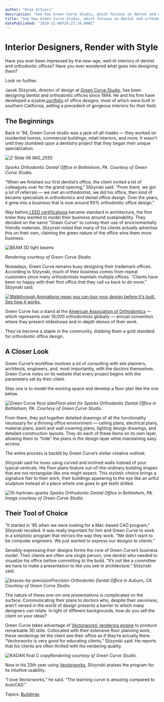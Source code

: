 ```yaml
---
author: "Alex Altieri"
description: "See how Green Curve Studio, which focuses on dental and orthodontic office design, communicates their visions with stunning renderings. "
title: "See how Green Curve Studio, which focuses on dental and orthodontic office design, communicates their visions with stunning renderings. " 
datePublished: "2019-11-06T20:27:16.000Z"
---
```

# Interior Designers, Render with Style

Have you ever been impressed by the new-age, well-lit interiors of dentist and orthodontic offices? Have you ever wondered what goes into designing them?

Look no further. 

Jacek Slizynski, director of design at [Green Curve Studio](https://greencurve.com/), has been designing dentist and orthodontic offices since 1994\. He and his firm have developed a sizable[ portfolio](https://greencurve.com/portfolio-2/) of office designs, most of which were built in southern California, setting a precedent of gorgeous interiors for their field. 

## The Beginnings

Back in ’94, Green Curve studio was a jack-of-all-trades — they worked on residential homes, commercial buildings, retail interiors, and more. It wasn’t until they stumbled upon a dentistry project that they began their unique specialization.

![Z-Slide 06 IMG_2555](https://blog.vectorworks.net/hs-fs/hubfs/Blog%20Images/191106_GreenCurve/Z-Slide%2006%20IMG_2555.jpeg?width=600&name=Z-Slide%2006%20IMG_2555.jpeg) 

_Sparks Orthodontic Dental Office in Bethlehem, PA. Courtesy of Green Curve Studio._

“When we finished our first dentist’s office, the client invited a lot of colleagues over for the grand opening,” Slizynski said. “From there, we got a lot of referrals — we met an orthodontist, we did his office, then kind of became specialists in orthodontics and dental office design. Over the years, it grew into a business that is now around 90% orthodontic office design.”

Way before[ LEED certifications](http://leed.usgbc.org/leed.html) became standard in architecture, the firm knew they wanted to model their business around sustainability. They decided on the name "Green Curve" to convey their use of environmentally friendly materials. Slizynski noted that many of his clients actually advertise this on their own, claiming the green nature of the office wins them more business.

![BEAM 3D light beams](https://blog.vectorworks.net/hs-fs/hubfs/Blog%20Images/191106_GreenCurve/BEAM%203D%20light%20beams.jpeg?width=600&name=BEAM%203D%20light%20beams.jpeg)

_Rendering courtesy of Green Curve Studio._

Nowadays, Green Curve remains busy designing their trademark offices. According to Slizynski, much of their business comes from repeat customers since many orthodontists maintain multiple offices. “Clients have been so happy with their first office that they call us back to do more,” Slizynski said.

[![Walkthrough Animations mean you can tour your design before it's built.   See how it works.](https://no-cache.hubspot.com/cta/default/3018241/08d2d683-3165-4454-a6a4-95b86cc7a1ac.png)](https://cta-redirect.hubspot.com/cta/redirect/3018241/08d2d683-3165-4454-a6a4-95b86cc7a1ac) 

Green Curve has a stand at the [American Association of Orthodontics](https://www.aaoinfo.org/) — which represents over 19,000 orthodontists globally — annual convention where they present slideshows and in-depth demos of their work. 

They’ve become a staple in the community, dubbing them a gold standard for orthodontic office design.

## A Closer Look

Green Curve’s workflow involves a lot of consulting with site planners, architects, engineers, and, most importantly, with the doctors themselves. Green Curve notes on its website that every project begins with the parameters set by their client.

Step one is to model the existing space and develop a floor plan like the one below.

![Green Curve floor plan](https://blog.vectorworks.net/hs-fs/hubfs/Blog%20Images/191106_GreenCurve/Green%20Curve%20floor%20plan.jpg?width=600&name=Green%20Curve%20floor%20plan.jpg)_Floor plan for Sparks Orthodontic Dental Office in Bethlehem, PA. Courtesy of Green Curve Studio._

From there, they put together detailed drawings of all the functionality necessary for a thriving office environment — ceiling plans, electrical plans, material plans, paint and wall covering plans, lighting design drawings, and detailed construction layouts. They do each of these items on its own layer, allowing them to “hide” the plans in the design layer while maintaining easy access.

The entire process is backlit by Green Curve’s stellar creative outlook.

Slizynski said he loves using curved and inclined walls instead of your typical verticals. His floor plans feature out-of-the-ordinary building shapes that are not rectangular like one might expect. This stylistic choice brings a signature flair to their work, their buildings appearing to the eye like an artful sculpture instead of a place where one goes to get teeth drilled.

![15-hartman-sparks](https://blog.vectorworks.net/hs-fs/hubfs/Blog%20Images/191106_GreenCurve/15-hartman-sparks.jpg?width=600&name=15-hartman-sparks.jpg) _Sparks Orthodontic Dental Office in Bethlehem, PA. Image courtesy of Green Curve Studio._

## Their Tool of Choice

“It started in ’95 when we were looking for a Mac-based CAD program,” Slizynski recalled. It was really important for him and Green Curve to work in a simplistic program that mirrors the way they work. “We didn’t want to be computer engineers. We just wanted to express our designs to clients.”

Sensibly expressing their designs forms the core of Green Curve’s business model. Their clients are often one single person, one dentist who needed to visualize his office before committing to the build. “It’s not like a committee we have to make a presentation to like you see in architecture,” Slizynski said.

![braces-by-precision](https://blog.vectorworks.net/hs-fs/hubfs/Blog%20Images/191106_GreenCurve/braces-by-precision.jpg?width=600&name=braces-by-precision.jpg)_Precision Orthodontic Dental Office in Auburn, CA. Courtesy of Green Curve Studio._

The nature of these one-on-one presentations is complicated on the surface. Communicating their plans to doctors who, despite their savviness, aren’t versed in the world of design presents a barrier to which many designers can relate. In light of different backgrounds, how do you sell the client on your ideas?

Green Curve takes advantage of [Vectorworks’ rendering engine](https://university.vectorworks.net/mod/scorm/player.php?a=22&currentorg=articulate%5Frise&scoid=44?utm%5Fcampaign=blog&utm%5Fmedium=planetvectorworks&utm%5Fsource=intext&utm%5Fcontent=greencurve110619) to produce remarkable 3D stills. Collocated with their extensive floor planning work, these renderings let the client see their office as if they’re actually there. “Vectorworks is very good for educating clients,” Slizynski said. He reports that his clients are often thrilled with the rendering quality.

![KADAN final C copy](https://blog.vectorworks.net/hs-fs/hubfs/Blog%20Images/191106_GreenCurve/KADAN%20final%20C%20copy.jpeg?width=600&name=KADAN%20final%20C%20copy.jpeg)_Rendering courtesy of Green Curve Studio._

Now in his 25th year using [Vectorworks](https://www.vectorworks.net/en-US?utm%5Fcampaign=blog&utm%5Fmedium=planetvectorworks&utm%5Fsource=intext&utm%5Fcontent=greencurve110619), Slizynski praises the program for its intuitive usability.

“I love Vectorworks,” he said. “The learning curve is amazing compared to AutoCAD.”

 Topics: [Buildings](https://blog.vectorworks.net/topic/buildings) 

 